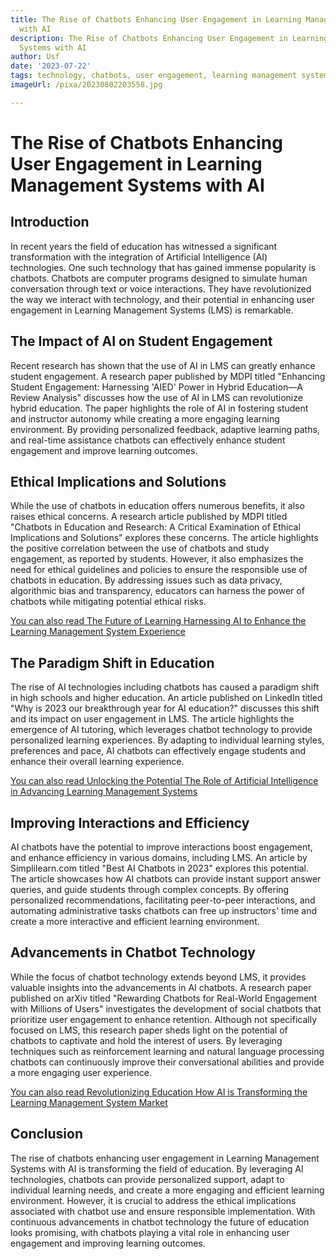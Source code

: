 ```yaml
---
title: The Rise of Chatbots Enhancing User Engagement in Learning Management Systems
  with AI
description: The Rise of Chatbots Enhancing User Engagement in Learning Management
  Systems with AI
author: Usf
date: '2023-07-22'
tags: technology, chatbots, user engagement, learning management systems, AI
imageUrl: /pixa/20230802203558.jpg

---
```

# The Rise of  Chatbots Enhancing User Engagement in Learning Management Systems with  AI

## Introduction

In recent years the field of education has witnessed a  significant transformation with the integration of Artificial Intelligence (AI) technologies. One such technology that has gained immense popularity is  chatbots. Chatbots are computer programs designed to simulate human conversation through text or voice interactions. They  have revolutionized the  way we interact  with technology, and  their  potential in enhancing user engagement in Learning Management Systems (LMS) is remarkable.

## The Impact of AI on Student Engagement

Recent research has shown that the use of AI in  LMS can greatly  enhance student engagement. A research paper published by MDPI titled  "Enhancing Student Engagement: Harnessing 'AIED' Power in Hybrid Education—A Review Analysis" discusses how the use of AI in LMS can revolutionize hybrid education. The paper highlights the  role of AI in fostering student and instructor autonomy while creating a more engaging learning environment. By providing personalized feedback, adaptive learning paths, and real-time assistance chatbots can effectively enhance  student  engagement and improve  learning outcomes.

## Ethical Implications  and Solutions

While  the use of chatbots in education offers numerous benefits, it also raises ethical  concerns. A research article published by MDPI titled  "Chatbots in Education and  Research: A Critical Examination  of Ethical Implications and  Solutions" explores these concerns. The article highlights the  positive correlation between the use  of chatbots and study  engagement, as reported by students. However, it also emphasizes the need for ethical guidelines and policies to ensure the responsible  use of chatbots  in education. By addressing issues such as data privacy, algorithmic bias  and transparency, educators can harness the power of chatbots while mitigating potential ethical risks.

[You  can also read The Future of Learning  Harnessing  AI to Enhance the Learning Management System Experience](The%20Future%20of%20Learning%20Harnessing%20AI%20to%20Enhance%20the%20Learning%20Management%20System%20Experience)


##  The Paradigm Shift in Education

The rise of AI technologies including  chatbots has caused a paradigm shift in high schools and  higher education. An article published on LinkedIn titled "Why is 2023 our breakthrough year for AI education?" discusses this shift and its impact  on user engagement in LMS. The article highlights  the emergence of  AI tutoring, which  leverages chatbot technology to provide personalized learning experiences. By adapting to individual learning styles, preferences and pace, AI  chatbots can effectively engage students and enhance  their overall learning experience.

[You can also read Unlocking the Potential The Role of Artificial Intelligence in Advancing Learning Management Systems](Unlocking%20the%20Potential%20The%20Role%20of%20Artificial%20Intelligence%20in%20Advancing%20Learning%20Management%20Systems)


## Improving Interactions and Efficiency

AI chatbots have  the potential to improve interactions boost engagement, and enhance efficiency in various domains, including LMS. An article by Simplilearn.com  titled "Best AI Chatbots in 2023" explores this potential. The article showcases how AI  chatbots can provide instant support answer queries, and guide students through complex concepts. By offering personalized recommendations, facilitating peer-to-peer interactions, and automating administrative tasks chatbots can free up instructors' time and create a more interactive and efficient learning  environment.

## Advancements in  Chatbot Technology

While  the  focus of chatbot technology extends beyond LMS, it provides valuable insights  into the advancements in AI chatbots.  A research paper published  on arXiv titled "Rewarding Chatbots for Real-World Engagement with Millions of Users" investigates the development of social chatbots that  prioritize user engagement to enhance retention. Although not specifically  focused  on LMS, this research paper sheds  light on the potential of chatbots to captivate and hold  the interest of users. By leveraging techniques such as  reinforcement learning and natural language processing chatbots can continuously improve their conversational abilities and provide a more engaging user  experience.

[You can  also read  Revolutionizing Education How AI is Transforming the Learning Management System Market](Revolutionizing%20Education%20How%20AI%20is%20Transforming%20the%20Learning%20Management%20System%20Market)


## Conclusion

The rise of chatbots enhancing  user engagement in Learning Management Systems  with AI is transforming the field of education. By leveraging AI technologies, chatbots can provide personalized support, adapt to individual learning needs, and create a more engaging and efficient learning environment. However, it is crucial to address the ethical implications  associated with chatbot use and ensure responsible implementation. With continuous advancements in chatbot  technology the future  of education looks promising, with  chatbots playing a vital role in enhancing user engagement and improving learning outcomes.